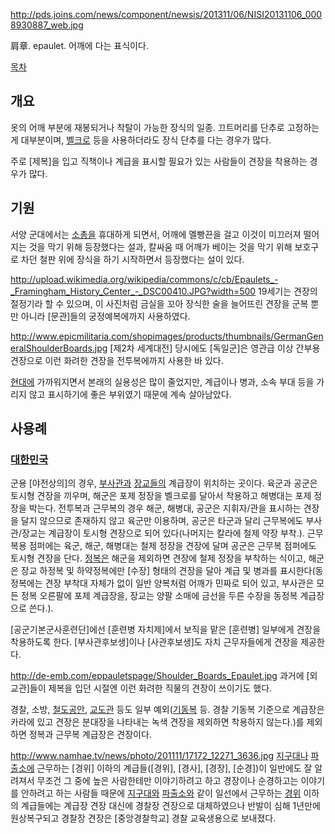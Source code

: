 http://pds.joins.com/news/component/newsis/201311/06/NISI20131106_0008930887_web.jpg

肩章. epaulet. 어깨에 다는 표식이다.

[[목차]]
== 개요 ==
옷의 어깨 부분에 재봉되거나 착탈이 가능한 장식의 일종. 끄트머리를 단추로 고정하는 게 대부분이며, [[벨크로]] 등을 사용하더라도 장식 단추를 다는 경우가 많다.

주로 [제복]을 입고 직책이나 계급을 표시할 필요가 있는 사람들이 견장을 착용하는 경우가 많다. 

== 기원 ==
서양 군대에서는 [[소총]]을 휴대하게 되면서, 어깨에 멜빵끈을 걸고 이것이 미끄러져 떨어지는 것을 막기 위해 등장했다는 설과, 칼싸움 때 어깨가 베이는 것을 막기 위해 보호구로 차던 철판 위에 장식을 하기 시작하면서 등장했다는 설이 있다.

http://upload.wikimedia.org/wikipedia/commons/c/cb/Epaulets_-_Framingham_History_Center_-_DSC00410.JPG?width=500
19세기는 견장의 절정기라 할 수 있으며, 이 사진처럼 금실을 꼬아 장식한 술을 늘어뜨린 견장을 군복 뿐만 아니라 [문관]들의 궁정예복에까지 사용하였다.

http://www.epicmilitaria.com/shopimages/products/thumbnails/GermanGeneralShoulderBoards.jpg
[제2차 세계대전] 당시에도 [독일군]은 영관급 이상 간부용 견장으로 이런 화려한 견장을 전투복에까지 사용한 바 있다.

[[현대]]에 가까워지면서 본래의 실용성은 많이 줄었지만, 계급이나 병과, 소속 부대 등을 가리지 않고 표시하기에 좋은 부위였기 때문에 계속 살아남았다.

== 사용례 ==
=== [[대한민국]] ===
군용 [야전상의]의 경우, [[부사관]]과 [[장교]]들의 계급장이 위치하는 곳이다. 육군과 공군은 토시형 견장을 끼우며, 해군은 포제 정장을 벨크로를 달아서 착용하고 해병대는 포제 정장을 박는다. 전투복과 근무복의 경우 해군, 해병대, 공군은 지휘자/관을 표시하는 견장을 달지 않으므로 존재하지 않고 육군만 이용하며, 공군은 타군과 달리 근무복에도 부사관/장교는 계급장이 토시형 견장으로 되어 있다(나머지는 칼라에 철제 약장 부착.). 근무복용 점퍼에는 육군, 해군, 해병대는 철제 정장을 견장에 달며 공군은 근무복 점퍼에도 토시형 견장을 단다. [[정복]]은 해군을 제외하면 견장에 철제 정장을 부착하는 식이고, 해군은 장교 하정복 및 하약정복에만 [수장] 형태의 견장을 달아 계급 및 병과를 표시한다(동정복에는 견장 부착대 자체가 없이 일반 양복처럼 어깨가 민짜로 되어 있고, 부사관은 모든 정복 오른팔에 포제 계급장을, 장교는 양팔 소매에 금선을 두른 수장을 동정복 계급장으로 쓴다.). 

[공군기본군사훈련단]에선 [훈련병 자치제]에서 보직을 맡은 [훈련병] 일부에게 견장을 착용하도록 한다. [부사관후보생]이나 [사관후보생]도 자치 근무자들에게 견장을 제공한다.

http://de-emb.com/eppauletspage/Shoulder_Boards_Epaulet.jpg
과거에 [외교관]들이 제복을 입던 시절엔 이런 화려한 직물의 견장이 쓰이기도 했다.

경찰, 소방, [[철도공안]], [[교도관]] 등도 일부 예외([[기동복]] 등. 경찰 기동복 기준으로 계급장은 카라에 있고 견장은 분대장을 나타내는 녹색 견장을 제외하면 착용하지 않는다.)를 제외하면 정복과 근무복 계급장은 견장이다.

http://www.namhae.tv/news/photo/201111/17172_12271_3636.jpg
[[지구대]]나 [[파출소]]에 근무하는 [경위] 이하의 계급들([경위], [경사], [경장], [순경])이 일반에도 잘 알려져서 무조건 그 중에 높은 사람한테만 이야기하려고 하고 경장이나 순경하고는 이야기를 안하려고 하는 사람들 때문에 [[지구대]]와 [[파출소]]와 같이 일선에서 근무하는 [[경위]] 이하의 계급들에는 계급장 견장 대신에 경찰장 견장으로 대체하였으나 반발이 심해 1년만에 원상복구되고 경찰장 견장은 [중앙경찰학교] 경찰 교육생용으로 보내졌다.
